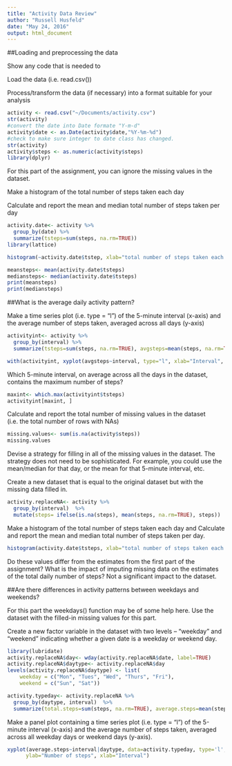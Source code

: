 ```yaml
---
title: "Activity Data Review"
author: "Russell Husfeld"
date: "May 24, 2016"
output: html_document
---
```


##Loading and preprocessing the data

Show any code that is needed to

Load the data (i.e. read.csv())

Process/transform the data (if necessary) into a format suitable for your analysis


```r
activity <- read.csv("~/Documents/activity.csv")
str(activity)
#convert the date into Date formate "Y-m-d"
activity$date <- as.Date(activity$date,"%Y-%m-%d")
#check to make sure integer to date class has changed. 
str(activity)
activity$steps <- as.numeric(activity$steps)
library(dplyr)

```
For this part of the assignment, you can ignore the missing values in the dataset.

Make a histogram of the total number of steps taken each day

Calculate and report the mean and median total number of steps taken per day
```r
activity.date<- activity %>%
  group_by(date) %>%
  summarize(tsteps=sum(steps, na.rm=TRUE))
library(lattice)

histogram(~activity.date$tstep, xlab="total number of steps taken each day")

meansteps<- mean(activity.date$tsteps)
mediansteps<- median(activity.date$tsteps)
print(meansteps)
print(mediansteps)
```

##What is the average daily activity pattern?

Make a time series plot (i.e. type = "l") of the 5-minute interval (x-axis) and the average number of steps taken, averaged across all days (y-axis)

```r
activityint<- activity %>%
  group_by(interval) %>%
  summarize(tsteps=sum(steps, na.rm=TRUE), avgsteps=mean(steps, na.rm=TRUE)) 

with(activityint, xyplot(avgsteps~interval, type="l", xlab="Interval", ylab="Number of steps"))
```

Which 5-minute interval, on average across all the days in the dataset, contains the maximum number of steps?

```r

maxint<- which.max(activityint$tsteps)
activityint[maxint, ]
```

Calculate and report the total number of missing values in the dataset (i.e. the total number of rows with NAs)

```r
missing.values<- sum(is.na(activity$steps))
missing.values
```

Devise a strategy for filling in all of the missing values in the dataset. The strategy does not need to be sophisticated. For example, you could use the mean/median for that day, or the mean for that 5-minute interval, etc.

Create a new dataset that is equal to the original dataset but with the missing data filled in.

```r
activity.replaceNA<- activity %>%
  group_by(interval)  %>%
  mutate(steps= ifelse(is.na(steps), mean(steps, na.rm=TRUE), steps))
```

Make a histogram of the total number of steps taken each day and Calculate and report the mean and median total number of steps taken per day. 
```r


histogram(activity.date$tsteps, xlab="total number of steps taken each day")

```

Do these values differ from the estimates from the first part of the assignment? What is the impact of imputing missing data on the estimates of the total daily number of steps?
Not a significant impact to the dataset. 

##Are there differences in activity patterns between weekdays and weekends?

For this part the weekdays() function may be of some help here. Use the dataset with the filled-in missing values for this part.

Create a new factor variable in the dataset with two levels -- "weekday" and "weekend" indicating whether a given date is a weekday or weekend day.

```r
library(lubridate)
activity.replaceNA$day<- wday(activity.replaceNA$date, label=TRUE)
activity.replaceNA$daytype<- activity.replaceNA$day
levels(activity.replaceNA$daytype) <- list(
    weekday = c("Mon", "Tues", "Wed", "Thurs", "Fri"),
    weekend = c("Sun", "Sat"))

activity.typeday<- activity.replaceNA %>%
  group_by(daytype, interval)  %>% 
  summarize(total.steps=sum(steps, na.rm=TRUE), average.steps=mean(steps, na.rm=TRUE))
```

Make a panel plot containing a time series plot (i.e. type = "l") of the 5-minute interval (x-axis) and the average number of steps taken, averaged across all weekday days or weekend days (y-axis).


```r
xyplot(average.steps~interval|daytype, data=activity.typeday, type='l', layout=(c(1,2)),
      ylab="Number of steps", xlab="Interval")  


```